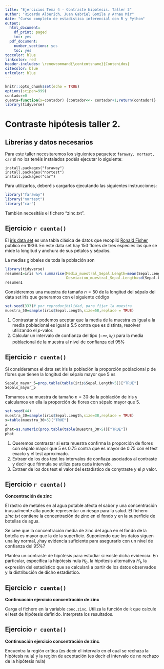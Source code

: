 ```yaml
---
title: "Ejercicios Tema 4 - Contraste hipótesis. Taller 2"
author: "Ricardo Alberich, Juan Gabriel Gomila y Arnau Mir"
date: "Curso completo de estadística inferencial con R y Python"
output:
  html_document:
    df_print: paged
    toc: yes
  pdf_document: 
    number_sections: yes
    toc: yes
toccolor: blue
linkcolor: red
header-includes: \renewcommand{\contentsname}{Contenidos}
citecolor: blue
urlcolor: blue
---
```


```r
knitr::opts_chunk$set(echo = TRUE)
options(scipen=999)
contador=0
cuenta=function(x=contador) {contador<<- contador+1;return(contador)} 
library(tidyverse)
```


# Contraste hipótesis taller 2. 

## Librerías  y datos necesarios

Para este  taller necesitaremos los siguientes paquetes: `faraway, nortest, car` si no los tenéis instalados podéis ejecutar  lo siguiente:

```
install.packages("faraway")
install.packages("nortest")
install.packages("car")
```

Para utilizarlos, deberéis cargarlos ejecutando las siguientes instrucciones:

```r
library("faraway")
library("nortest")
library("car")
```


También necesitáis el fichero "zinc.txt".




## Ejercicio `r cuenta()` 

El [iris data set](https://es.wikipedia.org/wiki/Conjunto_de_datos_flor_iris) es una tabla clásica de datos  que recopiló [Ronald Fisher](https://es.wikipedia.org/wiki/Ronald_Fisher) publicó en 1936.  En este data set hay 150 flores de tres especies  las que se mide la longitud  y anchura de sus pétalos y sépalos.


La medias globales de  toda la población son 


```r
library(tidyverse)
resumen1=iris %>% summarise(Media_muestral_Sepal.Length=mean(Sepal.Length),
                            Desviacion_muestral_Sepal.Length=sd(Sepal.Length))
resumen1
```


Consideremos una muestra de tamaño $n=50$ de la longitud del sépalo del data set iris  que generamos con el siguiente código


```r
set.seed(333)# por reproducibilidad, para fijar la muestra
muestra_50=sample(iris$Sepal.Length,size=50,replace = TRUE)
```


1. Contrastar si podemos aceptar que  la media de la muestra  es igual a la media poblacional es igual a $5.5$ contra que es distinta, resolver utilizando el $p$-valor.
2. Calcular un intervalo  de confianza   del tipo $(-\infty,x_0)$ para la media poblacional de la muestra  al nivel de confianza del 95%


## Ejercicio `r cuenta()` 


Si consideramos el data set iris la población la proporción poblacional $p$ de flores que tienen  la longitud del sépalo mayor que 5 es 

```r
Sepalo_mayor_5=prop.table(table(iris$Sepal.Length>5))["TRUE"]
Sepalo_mayor_5
```


Tomamos una muestra de tamaño $n=30$ de la población de  iris y calculamos en ella  la proporción de flores con sépalo mayor que 5.

```r
set.seed(44)
muestra_30=sample(iris$Sepal.Length,size=30,replace = TRUE)
x=table(muestra_30>5)["TRUE"]
x
phat=as.numeric(prop.table(table(muestra_30>5))["TRUE"])
phat
```


1. Queremos contrastar  si  esta muestra  confirma la proporción de flores   con sépalo  mayor que 5  es $0.75$ contra que es mayor de 0.75
con el test exacto y el test aproximado. 
2. Extraer de los dos test  los intervalos de confiaza asociados al contraste y decir qué fórmula se utiliza para cada intervalo.
3. Extraer de los dos test el valor del estadístico de conytraste y el $p$  valor.


## Ejercicio `r cuenta()` 

**Concentración de zinc**

El rastro de metales en al agua potable afecta el sabor y una concentración inusualmente alta puede representar un riesgo para la salud. El fichero *zinc.txt* contiene la concentración de zinc en el fondo y en la superficie de botellas de agua.

Se cree que la concentración media de zinc del agua en el fondo de la botella es mayor que la de la superficie. Suponiendo que los datos siguen una ley normal, ¿hay evidencia suficiente para asegurarlo con un nivel de confianza del 95%?

Plantea un contraste de hipótesis para estudiar si existe dicha evidencia.
En particular, especifica la hipótesis nula $H_0$, la hipótesis alternativa $H_1$, la expresión del estadístico que se calculará a partir de los datos observados y la distribución de dicho estadístico.



## Ejercicio `r cuenta()` 

**Continuación ejercicio concentración de zinc**

Carga el fichero en la variable `conc.zinc`. Utiliza la función de `R` que calcule el test de hipótesis definido. Interpreta los resultados.



## Ejercicio `r cuenta()` 

**Continuación ejercicio concentración de zinc**.

Encuentra la región crítica (es decir el intervalo en el cual se rechaza la hipótesis nula) y la región de aceptación (es decir el intervalo de no rechazo de la hipótesis nula)




